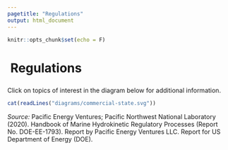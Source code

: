 ```yaml
---
pagetitle: "Regulations"
output: html_document
---
```


```r
knitr::opts_chunk$set(echo = F)
```

<div class="regs-body">

<div class="container">

<div class="row regs-row">

<h1>
  <span>
    <a href="./regs.html#reg-tree" style="text-decoration:none;">
    <i class="fa fa-arrow-circle-left" style="color:#0b56a6"></i>
    </a>
  </span>
  &nbsp;Regulations
</h1>

</div>

<div class="row regs-row regs-svg">
<p style="margin:auto; padding-top:7px;">Click on topics of interest in the diagram below for additional information.</p>
```r
cat(readLines("diagrams/commercial-state.svg"))
```
</div>

<div class="row regs-row svg-src">
  <p><cite>Source:</cite> Pacific Energy Ventures; Pacific Northwest National Laboratory (2020). Handbook of Marine Hydrokinetic Regulatory Processes     (Report No. DOE-EE-1793). Report by Pacific Energy Ventures LLC. Report for US Department of Energy (DOE).</p>
</div>

</div>
</div>